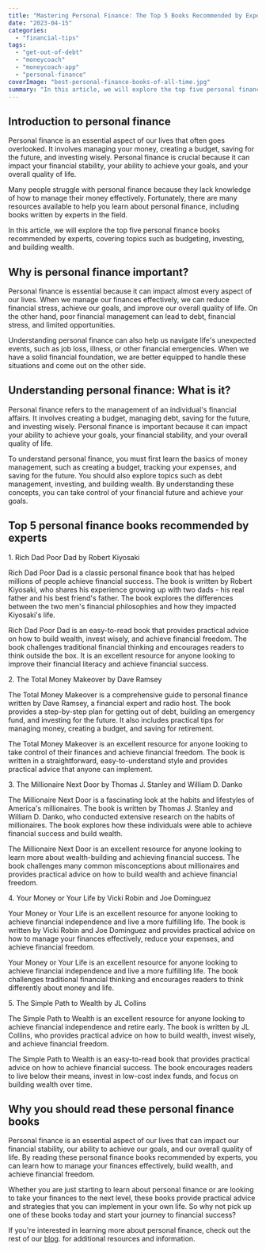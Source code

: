 ```yaml
---
title: "Mastering Personal Finance: The Top 5 Books Recommended by Experts"
date: "2023-04-15"
categories: 
  - "financial-tips"
tags: 
  - "get-out-of-debt"
  - "moneycoach"
  - "moneycoach-app"
  - "personal-finance"
coverImage: "best-personal-finance-books-of-all-time.jpg"
summary: "In this article, we will explore the top five personal finance books recommended by experts, covering topics such as budgeting, investing, and building wealth."
---
```


## Introduction to personal finance

Personal finance is an essential aspect of our lives that often goes overlooked. It involves managing your money, creating a budget, saving for the future, and investing wisely. Personal finance is crucial because it can impact your financial stability, your ability to achieve your goals, and your overall quality of life.

Many people struggle with personal finance because they lack knowledge of how to manage their money effectively. Fortunately, there are many resources available to help you learn about personal finance, including books written by experts in the field.

In this article, we will explore the top five personal finance books recommended by experts, covering topics such as budgeting, investing, and building wealth.

## Why is personal finance important?

Personal finance is essential because it can impact almost every aspect of our lives. When we manage our finances effectively, we can reduce financial stress, achieve our goals, and improve our overall quality of life. On the other hand, poor financial management can lead to debt, financial stress, and limited opportunities.

Understanding personal finance can also help us navigate life's unexpected events, such as job loss, illness, or other financial emergencies. When we have a solid financial foundation, we are better equipped to handle these situations and come out on the other side.

## Understanding personal finance: What is it?

Personal finance refers to the management of an individual's financial affairs. It involves creating a budget, managing debt, saving for the future, and investing wisely. Personal finance is important because it can impact your ability to achieve your goals, your financial stability, and your overall quality of life.

To understand personal finance, you must first learn the basics of money management, such as creating a budget, tracking your expenses, and saving for the future. You should also explore topics such as debt management, investing, and building wealth. By understanding these concepts, you can take control of your financial future and achieve your goals.

## Top 5 personal finance books recommended by experts

1\. Rich Dad Poor Dad by Robert Kiyosaki

Rich Dad Poor Dad is a classic personal finance book that has helped millions of people achieve financial success. The book is written by Robert Kiyosaki, who shares his experience growing up with two dads - his real father and his best friend's father. The book explores the differences between the two men's financial philosophies and how they impacted Kiyosaki's life.

Rich Dad Poor Dad is an easy-to-read book that provides practical advice on how to build wealth, invest wisely, and achieve financial freedom. The book challenges traditional financial thinking and encourages readers to think outside the box. It is an excellent resource for anyone looking to improve their financial literacy and achieve financial success.

2\. The Total Money Makeover by Dave Ramsey

The Total Money Makeover is a comprehensive guide to personal finance written by Dave Ramsey, a financial expert and radio host. The book provides a step-by-step plan for getting out of debt, building an emergency fund, and investing for the future. It also includes practical tips for managing money, creating a budget, and saving for retirement.

The Total Money Makeover is an excellent resource for anyone looking to take control of their finances and achieve financial freedom. The book is written in a straightforward, easy-to-understand style and provides practical advice that anyone can implement.

3\. The Millionaire Next Door by Thomas J. Stanley and William D. Danko

The Millionaire Next Door is a fascinating look at the habits and lifestyles of America's millionaires. The book is written by Thomas J. Stanley and William D. Danko, who conducted extensive research on the habits of millionaires. The book explores how these individuals were able to achieve financial success and build wealth.

The Millionaire Next Door is an excellent resource for anyone looking to learn more about wealth-building and achieving financial success. The book challenges many common misconceptions about millionaires and provides practical advice on how to build wealth and achieve financial freedom.

4\. Your Money or Your Life by Vicki Robin and Joe Dominguez

Your Money or Your Life is an excellent resource for anyone looking to achieve financial independence and live a more fulfilling life. The book is written by Vicki Robin and Joe Dominguez and provides practical advice on how to manage your finances effectively, reduce your expenses, and achieve financial freedom.

Your Money or Your Life is an excellent resource for anyone looking to achieve financial independence and live a more fulfilling life. The book challenges traditional financial thinking and encourages readers to think differently about money and life.

5\. The Simple Path to Wealth by JL Collins

The Simple Path to Wealth is an excellent resource for anyone looking to achieve financial independence and retire early. The book is written by JL Collins, who provides practical advice on how to build wealth, invest wisely, and achieve financial freedom.

The Simple Path to Wealth is an easy-to-read book that provides practical advice on how to achieve financial success. The book encourages readers to live below their means, invest in low-cost index funds, and focus on building wealth over time.

## Why you should read these personal finance books

Personal finance is an essential aspect of our lives that can impact our financial stability, our ability to achieve our goals, and our overall quality of life. By reading these personal finance books recommended by experts, you can learn how to manage your finances effectively, build wealth, and achieve financial freedom.

Whether you are just starting to learn about personal finance or are looking to take your finances to the next level, these books provide practical advice and strategies that you can implement in your own life. So why not pick up one of these books today and start your journey to financial success?

If you're interested in learning more about personal finance, check out the rest of our [blog](/blog). for additional resources and information.
